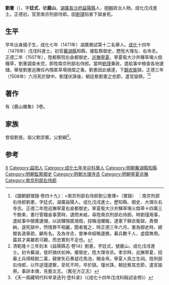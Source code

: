 {{Otheruses|other=名为刘宪的其他人物|刘宪}}
{{明清人物信息框
| 姓名 = 劉憲
| 原名 =
| 圖片名稱 = 
| 圖片大小 = 220px
| 圖片說明 = 
| 最高職務 = 南京刑部右侍郎
| 國家 = 大明
| 爵位 =
| 籍貫 = [[湖廣|湖廣]][[長沙府|長沙府]][[益陽縣|益陽縣]]民籍
| 族裔 = 
| 字號 = 字廷式，號鹿山
| 室名 = 
| 諡號 = 
| 出生日期 = 生年不詳
| 出生地點 = 
| 逝世日期 = 正德三年（1508年）
| 逝世地點 = 
| 墓葬 =
| 配偶 =
| 親屬 = 
| 出身 = 
*成化十四年戊戌科同進士出身
| 經歷 = 
| 著作 =
}}

'''劉憲'''（{{bd|？||1508年||Liu}}），字'''廷式'''，號'''鹿山'''，[[湖廣|湖廣]][[長沙府|長沙府]][[益陽縣|益陽縣]]人，[[明朝|明朝]]政治人物。成化戊戌進士。正德初，官至南京刑部侍郎。因[[劉瑾|劉瑾]]陷害下獄身死。

==生平==
早年出身國子生，成化七年（1471年）湖廣鄉試第十二名舉人。[[成化|成化]]十四年（1478年）戊戌科進士。初官[[蕪湖縣|蕪湖縣]]知縣，擢監察御史，歷陞大理左、右寺丞。正德二年（1507年），陞都察院右僉都御史、[[寧夏巡撫|巡撫寧夏]]。寧夏衛大沙井驛草塲火燬糧草，劉憲調查未完，即陞南京刑部右侍郎。當時[[劉瑾|劉瑾]]秉政，遣給事中檢查各地邊儲，舉發劉憲巡撫任內隱匿草場燒燬之事。劉憲因此被逮，下[[錦衣衞|錦衣衞]]獄，正德三年（1508年）六月死於獄中。劉瑾伏誅後，朝廷察劉憲之忠節，遣官諭祭。<ref>《國朝獻徵錄·卷四十九》：<南京刑部右侍郎劉公憲傳>（實錄） ：南京刑部右侍郎劉憲，字廷式，湖廣益陽人。成化戊戌進士。歷知縣、御史、大理左右寺丞。正德二年陞巡撫寧夏右僉都御史。寧夏衛大沙井驛草塲火燬草十四萬三千餘束，憲行管糧僉事賈時，逮問未結，尋陞南京刑部右侍郎。時劉瑾用事，遣給事中閱實邊儲，以該驛隱匿燒燬，捏稱浥爛報，逮憲下錦衣衞獄，責償納，遂死獄中，然情罪不相麗，聞者冤之，時正德三年六月。憲為御史時，總閱各道章疏，顧有名。及為寺丞，嘗奉命經略邊務，募兵數千人，虛糜無用。葢其才美雖若可觀，而忠實則不足也。</ref><ref>清乾隆十三年刻本《益陽縣志·卷14》劉憲，字廷式，號鹿山，成化戊戌進士。初令蕪湖，發奸摘伏如神。擢御史，陞大理寺丞。孝宗時，巡撫寧夏，招募土兵得精鋭二萬，親冒矢石奏㨗花馬池，賜金帛。寧夏人爲立生祠。陞刑部右侍郎，以忤逆瑾逮繫，至死不阿，卒於獄。瑾伏誅，朝廷察其忠節，遣官諭祭。事詳本傳，見藝文志。（舊在方正志）</ref>

==著作==
有《鹿山雜集》3卷。

==家族==
曾祖劉旻。祖父劉崇賓。父劉綱<ref>《天一阁藏明代科举录选刊·登科录》（《成化十四年戊戌科殿試金榜》）</ref>。

==参考==
{{reflist}}

{{成化十四年戊戌科殿試金榜}}

{{Authority control}}

{{DEFAULTSORT:Liu劉}}
[[Category:刘姓|X]]
[[Category:益阳人|Category:益阳人]]
[[Category:成化七年辛卯科舉人|Category:成化七年辛卯科舉人]]
[[Category:明朝蕪湖縣知縣|Category:明朝蕪湖縣知縣]]
[[Category:明朝監察御史|Category:明朝監察御史]]
[[Category:明朝大理寺丞|Category:明朝大理寺丞]]
[[Category:明朝寧夏巡撫|Category:明朝寧夏巡撫]]
[[Category:南京刑部右侍郎|Category:南京刑部右侍郎]]